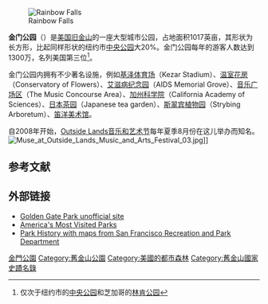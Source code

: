 {{Infobox park
| name =金門公園
| photo = Golden Gate Park.jpg
| photo_width = 250px
| photo_caption =2020年的金門公園
| type = 城市公園
| location = {{USA}}[[加利福尼亚州|加利福尼亚州]][[舊金山|舊金山]]
| map =
| map_width =
| coords = {{coord|37|46|11|N|122|28|37|W|format=dms|display=inline,title}}
| area = {{convert|1,017|acre|km2}}
| opened = 1870年4月4日
| visitation_num = 24 million<ref name="trust">{{cite web |url=https://web.tplgis.org/parkservedatadownloads/Acreage_Park_System_Highlights_WEB_DATA_TABLES_City_Park_Facts_2019.xlsx |title=2019 Acreage & Park System Highlights |website=[[The_Trust_for_Public_Land|The Trust for Public Land]] |year=2019 |format=xlsx |at="Most Visited Parks" sheet in spreadsheet}}</ref>
| status = 
| open = All year
| embedded = {{Infobox NRHP
| embed        = yes
| name         =
| nrhp_type    = hd
| nocat        = yes
| image        =
| caption      =
| architect    = [[William_Hammond_Hall|William Hammond Hall]]<br />[[John_McLaren_(horticulturist)|John McLaren]]
| architecture = Olmsted, Vaux & Co.-influenced
| added        = October 15, 2004
| refnum       = 04001137<ref name="nris">{{NRISref|version=2009a}}</ref>
}}
}}
[[File:Rainbow_Falls_in_GGP.jpg|Rainbow Falls]]

'''金门公园'''（{{Lang-en|Golden Gate Park}}）是[[美国|美国]][[旧金山|旧金山]]的一座大型城市公园，占地面积1017英亩，其形状为长方形，比起同样形状的纽约市[[中央公园_(纽约市)|中央公园]]大20%。金门公园每年的游客人数达到1300万，名列美国第三位<ref>仅次于纽约市的[[中央公园_(纽约市)|中央公园]]和芝加哥的[[林肯公园_(芝加哥)|林肯公园]]</ref>。

金门公园内拥有不少著名设施，例如[[基泽体育场|基泽体育场]]（Kezar Stadium）、[[温室花房|温室花房]]（Conservatory of Flowers）、[[艾滋病纪念园|艾滋病纪念园]]（AIDS Memorial Grove）、[[音乐广场区|音乐广场区]]（The Music Concourse Area）、[[加州科学院|加州科学院]]（California Academy of Sciences）、[[日本茶园|日本茶园]]（Japanese tea garden）、[[斯翠宾植物园|斯翠宾植物园]]（Strybing Arboretum）、[[笛洋美术馆|笛洋美术馆]]。

自2008年开始，[[Outside_Lands音乐和艺术节|Outside Lands音乐和艺术节]]每年夏季8月份在这儿举办而知名。
[[File:Muse_at_Outside_Lands_Music_and_Arts_Festival_03.jpg|thumb]]]]


==参考文献==
{{reflist}}
== 外部链接 ==
{{Commonscat|Golden Gate Park|金门公园}}
*[http://www.golden-gate-park.com Golden Gate Park unofficial site] {{Wayback|url=http://www.golden-gate-park.com/ |date=20151112024431 }}
*[http://www.tpl.org/content_documents/ccpe_MostVisitedParks.pdf America's Most Visited Parks] {{Wayback|url=http://www.tpl.org/content_documents/ccpe_MostVisitedParks.pdf |date=20060725034722 }}
*[https://web.archive.org/web/20100219071359/http://www.sfgov.org/site/uploadedfiles/recpark/Capital_Improvement_Division_New/ParkHistory.pdf Park History with maps from San Francisco Recreation and Park Department]

{{Coord|37.768|-122.482|region:US_type:landmark|display=title}}

{{三藩市}}
{{Authority control}}

[[Category:金門公園|]]
[[Category:舊金山公園|Category:舊金山公園]]
[[Category:美國的都市森林|Category:美國的都市森林]]
[[Category:舊金山國家史蹟名錄|Category:舊金山國家史蹟名錄]]